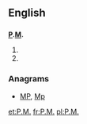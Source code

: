 ==English==

==={{initialism}}===
'''[[P]].[[M]].'''
# {{alternative spelling of|p.m.}}
# {{alternative spelling of|PM}}

===Anagrams===
* [[MP#English|MP]], [[Mp#English|Mp]]

[[et:P.M.]]
[[fr:P.M.]]
[[pl:P.M.]]